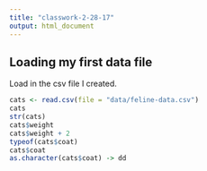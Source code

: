 ```yaml
---
title: "classwork-2-28-17"
output: html_document
---
```


## Loading my first data file

Load in the csv file I created.

```r
cats <- read.csv(file = "data/feline-data.csv")
cats
str(cats)
cats$weight
cats$weight + 2
typeof(cats$coat)
cats$coat
as.character(cats$coat) -> dd

```